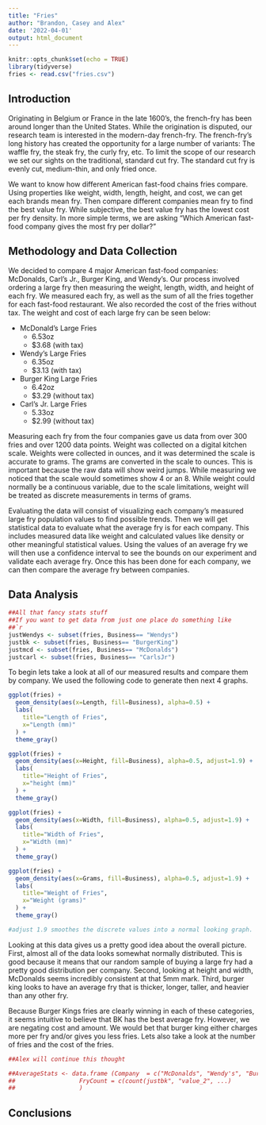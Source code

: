 ```yaml
---
title: "Fries"
author: "Brandon, Casey and Alex"
date: '2022-04-01'
output: html_document
---
```


```r
knitr::opts_chunk$set(echo = TRUE)
library(tidyverse)
fries <- read.csv("fries.csv")
```

## Introduction

Originating in Belgium or France in the late 1600’s, the french-fry has been around longer than the United States. While the origination is disputed, our research team is interested in the modern-day french-fry. The french-fry’s long history has created the opportunity for a large number of variants: The waffle fry, the steak fry, the curly fry, etc. To limit the scope of our research we set our sights on the traditional, standard cut fry. The standard cut fry is evenly cut, medium-thin, and only fried once.

We want to know how different American fast-food chains fries compare. Using properties like weight, width, length, height, and cost, we can get each brands mean fry. Then compare different companies mean fry to find the best value fry. While subjective, the best value fry has the lowest cost per fry density. In more simple terms, we are asking “Which American fast-food company gives the most fry per dollar?”


## Methodology and Data Collection


We decided to compare 4 major American fast-food companies: McDonalds, Carl’s Jr., Burger King, and Wendy’s. Our process involved ordering a large fry then measuring the weight, length, width, and height of each fry. We measured each fry, as well as the sum of all the fries together for each fast-food restaurant. We also recorded the cost of the fries without tax. The weight and cost of each large fry can be seen below:

- McDonald's Large Fries
  - 6.53oz
  - $3.68 (with tax)
	
- Wendy's Large Fries
  - 6.35oz
  - $3.13 (with tax)

- Burger King Large Fries
  - 6.42oz
  - $3.29 (without tax)

- Carl's Jr. Large Fries
	- 5.33oz
	- $2.99 (without tax)

	
	
 Measuring each fry from the four companies gave us data from over 300 fries and over 1200 data points. Weight was collected on a digital kitchen scale. Weights were collected in ounces, and it was determined the scale is accurate to grams. The grams are converted in the scale to ounces. This is important because the raw data will show weird jumps. While measuring we noticed that the scale would sometimes show 4 or an 8. While weight could normally be a continuous variable, due to the scale limitations, weight will be treated as discrete measurements in terms of grams. 

Evaluating the data will consist of visualizing each company’s measured large fry population values to find possible trends. Then we will get statistical data to evaluate what the average fry is for each company. This includes measured data like weight and calculated values like density or other meaningful statistical values.  Using the values of an average fry we will then use a confidence interval to see the bounds on our experiment and validate each average fry. Once this has been done for each company, we can then compare the average fry between companies. 

## Data Analysis
```r
##All that fancy stats stuff
##If you want to get data from just one place do something like 
##`r 
justWendys <- subset(fries, Business== "Wendys")
justbk <- subset(fries, Business== "BurgerKing")
justmcd <- subset(fries, Business== "McDonalds")
justcarl <- subset(fries, Business== "CarlsJr")
```
To begin lets take a look at all of our measured results and compare them by company. We used the following code to generate then next 4 graphs. 



```r
ggplot(fries) +
  geom_density(aes(x=Length, fill=Business), alpha=0.5) +
  labs(
    title="Length of Fries",
    x="Length (mm)"
  ) +
  theme_gray()

```

```r

ggplot(fries) +
  geom_density(aes(x=Height, fill=Business), alpha=0.5, adjust=1.9) +
  labs(
    title="Height of Fries",
    x="height (mm)"
  ) +
  theme_gray()
```
```r

ggplot(fries) +
  geom_density(aes(x=Width, fill=Business), alpha=0.5, adjust=1.9) +
  labs(
    title="Width of Fries",
    x="Width (mm)"
  ) +
  theme_gray()
```

```r

ggplot(fries) +
  geom_density(aes(x=Grams, fill=Business), alpha=0.5, adjust=1.9) +
  labs(
    title="Weight of Fries",
    x="Weight (grams)"
  ) +
  theme_gray()

#adjust 1.9 smoothes the discrete values into a normal looking graph.
```

Looking at this data gives us a pretty good idea about the overall picture. First, almost all of the data looks somewhat normally distributed. This is good because it means that our random sample of buying a large fry had a pretty good distribution per company. Second, looking at height and width, McDonalds seems incredibly consistent at that 5mm mark. Third, burger king looks to have an average fry that is thicker, longer, taller, and heavier than any other fry. 

Because Burger Kings fries are clearly winning in each of these categories, it seems intuitive to believe that BK has the best average fry. However, we are negating cost and amount. We would bet that burger king either charges more per fry and/or gives you less fries. Lets also take a look at the number of fries and the cost of the fries. 

```r
##Alex will continue this thought

##AverageStats <- data.frame (Company  = c("McDonalds", "Wendy's", "Burger King", "Carl's Jr."),
##                  FryCount = c(count(justbk", "value_2", ...)
##                  )
```


## Conclusions
